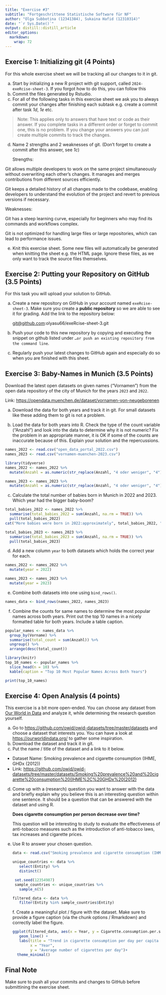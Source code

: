 ```yaml
---
title: "Exercise #3"
subtitle: "Fortgeschrittene Statistische Software für NF"
author: "Olga Subbotina (12341384), Sukaina Hafid (12310314)"
date: "`r Sys.Date()`"
output: distill::distill_article
editor_options: 
  markdown: 
    wrap: 72
---
```


## Exercise 1: Initializing git (4 Points)

For this whole exercise sheet we will be tracking all our changes to it
in git.

a)  Start by initializing a new R project with git support, called
    `2024-exeRcise-sheet-3`. If you forgot how to do this, you can
    follow this
b)  Commit the files generated by Rstudio.
c)  For all of the following tasks in this exercise sheet we ask you to
    always commit your changes after finishing each subtask e.g. create
    a commit after task *1d*, *1e* etc.

> Note: This applies only to answers that have text or code as their
> answer. If you complete tasks in a different order or forget to commit
> one, this is no problem. If you change your answers you can just
> create multiple commits to track the changes.

d)  Name 2 strengths and 2 weaknesses of git. (Don't forget to create a
    commit after this answer, see *1c*)

    Strengths:

Git allows multiple developers to work on the same project
simultaneously without overwriting each other's changes. It manages and
merges contributions from different sources efficiently.

Git keeps a detailed history of all changes made to the codebase,
enabling developers to understand the evolution of the project and
revert to previous versions if necessary.

Weaknesses:

Git has a steep learning curve, especially for beginners who may find
its commands and workflows complex.

Git is not optimized for handling large files or large repositories,
which can lead to performance issues.

e)  Knit this exercise sheet. Some new files will automatically be
    generated when knitting the sheet e.g. the HTML page. Ignore these
    files, as we only want to track the source files themselves.

## Exercise 2: Putting your Repository on GitHub (3.5 Points)

For this task you will upload your solution to GitHub.

a)  Create a new repository on GitHub in your account named
    `exeRcise-sheet-3`. Make sure you create a **public repository** so
    we are able to see it for grading. Add the link to the repository
    below:

    [git\@github.com](mailto:git@github.com){.email}:olyasu66/exeRcise-sheet-3.git

b)  Push your code to this new repository by copying and executing the
    snippet on github listed under
    `…or push an existing repository from the command line`.

c)  Regularly push your latest changes to GitHub again and especially do
    so when you are finished with this sheet.

## Exercise 3: Baby-Names in Munich (3.5 Points)

Download the latest open datasets on given names ("Vornamen") from the
open data repository of the city of Munich for the years `2023` and
`2022`.

Link: <https://opendata.muenchen.de/dataset/vornamen-von-neugeborenen>

a)  Download the data for both years and track it in git. For small
    datasets like these adding them to git is not a problem.

b)  Load the data for both years into R. Check the type of the count
    variable ("Anzahl") and look into the data to determine why it is
    not numeric? Fix the problem in an appropriate manner, it is OK if
    some of the counts are inaccurate because of this. Explain your
    solution and the repercussions.

```r
names_2022 <- read.csv("open_data_portal_2022.csv")
names_2023 <- read.csv("vornamen-muenchen-2023.csv")
```

```r
library(tidyverse)
names_2022 <- names_2022 %>%
  mutate(Anzahl = as.numeric(str_replace(Anzahl, "4 oder weniger", "4")))

names_2023 <- names_2023 %>%
  mutate(Anzahl = as.numeric(str_replace(Anzahl, "4 oder weniger", "4")))
```

c.  Calculate the total number of babies born in Munich in 2022
    and 2023. Which year had the bigger baby-boom?

```r
total_babies_2022 <- names_2022 %>% 
  summarise(total_babies_2022 = sum(Anzahl, na.rm = TRUE)) %>% 
  pull(total_babies_2022)
cat("More babies were born in 2022:approximately", total_babies_2022, "\n")

total_babies_2023 <- names_2023 %>% 
  summarise(total_babies_2023 = sum(Anzahl, na.rm = TRUE)) %>% 
  pull(total_babies_2023)
```

d.  Add a new column `year` to both datasets which holds the correct
    year for each.

```r
names_2022 <- names_2022 %>%
  mutate(year = 2022)

names_2023 <- names_2023 %>%
  mutate(year = 2023)
```

e.  Combine both datasets into one using `bind_rows()`.

```r
names_data <- bind_rows(names_2022, names_2023)
```

f.  Combine the counts for same names to determine the most popular
    names across both years. Print out the top 10 names in a nicely
    formatted table for both years. Include a table caption.

```r
popular_names <- names_data %>%
  group_by(Vorname) %>%
  summarise(total_count = sum(Anzahl)) %>%
  ungroup() %>%
  arrange(desc(total_count))
```

```r
library(knitr)
top_10_names <- popular_names %>%
  slice_head(n = 10) %>%
  kable(caption = "Top 10 Most Popular Names Across Both Years")

print(top_10_names)
```

## Exercise 4: Open Analysis (4 points) 

This exercise is a bit more open-ended. You can choose any dataset from
[Our World in Data](https://ourworldindata.org/) and analyze it, while
determining the research question yourself.

a)  Go to <https://github.com/owid/owid-datasets/tree/master/datasets>
    and choose a dataset that interests you. You can have a look at
    <https://ourworldindata.org/> to gather some inspiration.
b)  Download the dataset and track it in git.
c)  Put the name / title of the dataset and a link to it below.

-   Dataset Name: Smoking prevalence and cigarette consumption (IHME,
    GHDx (2012))
-   Link:
    [https://github.com/owid/owid-datasets/tree/master/datasets/Smoking%20prevalence%20and%20cigarette%20consumption%20(IHME%2C%20GHDx%20(2012)](https://github.com/owid/owid-datasets/tree/master/datasets/Smoking%20prevalence%20and%20cigarette%20consumption%20(IHME%2C%20GHDx%20(2012)){.uri})

d)  Come up with a (research) question you want to answer with the data
    and briefly explain why you believe this is an interesting question
    within one sentence. It should be a question that can be answered
    with the dataset and using R.

    **Does cigarette consumption per person decrease over time?**

    This question will be interesting to study to evaluate the
    effectiveness of anti-tobacco measures such as the introduction of
    anti-tobacco laws, tax increases and cigarette prices.

e)  Use R to answer your chosen question.

    ```r
    data <- read.csv("Smoking prevalence and cigarette consumption (IHME, GHDx (2012)).csv")

    unique_countries <- data %>%
       select(Entity) %>%
       distinct()
     
     set.seed(12354987)  
     sample_countries <- unique_countries %>%
       sample_n(5)
    ```

    ```r
    filtered_data <- data %>%
       filter(Entity %in% sample_countries$Entity)
    ```

    f\. Create a meaningful plot / figure with the dataset. Make sure to
    provide a figure caption (via the chunk options / Rmarkdown) and
    correctly label the figure.

    ```r
    ggplot(filtered_data, aes(x = Year, y = Cigarette.consumption.per.smoker.per.day..IHME..GHDx..2012.., color = Entity)) +
       geom_line() +
       labs(title = "Trend in cigarette consumption per day per capita by year",
            x = "Year",
            y = "Average number of cigarettes per day")+
      theme_minimal()
    ```

## Final Note

Make sure to push all your commits and changes to GitHub before
submittining the exercise sheet.
